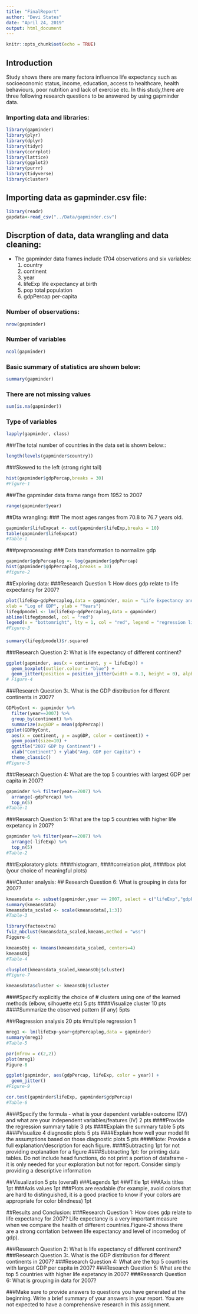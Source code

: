 ```yaml
---
title: "FinalReport"
author: "Devi States"
date: "April 24, 2019"
output: html_document
---
```


```r
knitr::opts_chunk$set(echo = TRUE)
```


## Introduction
Study shows there are many factora influence life expectancy such as socioeconomic status, income, education, access to healthcare, health behaviours, poor nutrition and lack of exercise etc. In this study,there are three following research questions to be answered by using gapminder data. 

### Importing data and libraries:

```r
library(gapminder)
library(plyr)
library(dplyr)
library(tidyr)
library(corrplot)
library(lattice)
library(ggplot2)
library(purrr)
library(tidyverse)
library(cluster)

```
## Importing data as gapminder.csv file:   

```r
library(readr)
gapdata<-read_csv("../Data/gapminder.csv")

```
## Discrption of data, data wrangling and data cleaning:
- The gapminder data frames include 1704 observations and six variables:
  1. country	
  2. continent	
  3. year	
  4. lifeExp	life expectancy at birth
  5. pop	total population
  6. gdpPercap	per-capita 

### Number of observations:
```r
nrow(gapminder)
```

### Number of variables

```r
ncol(gapminder)
```

### Basic summary of statistics are shown below:

```r
summary(gapminder)
```

### There are not missing values

```r
sum(is.na(gapminder))

```

### Type of variables 

```r
lapply(gapminder, class)

```
###The total number of countries in the data set is shown below::
```r
length(levels(gapminder$country))

```

###Skewed to the left (strong right tail)

```r
hist(gapminder$gdpPercap,breaks = 30)
#Figure-1

```

###The gapminder data frame range from 1952 to 2007

```r
range(gapminder$year)

```


##Dta wrangling: 
### The most ages ranges from 70.8 to 76.7 years old. 
```r
gapminder$lifeExpcat <- cut(gapminder$lifeExp,breaks = 10)
table(gapminder$lifeExpcat)
#Table-1
```

###preprocessing: 
### Data transformation to normalize gdp
```r
gapminder$gdpPercaplog <- log(gapminder$gdpPercap)
hist(gapminder$gdpPercaplog,breaks = 30)
#figure-2
```


##Exploring data:
###Research Question 1: How does gdp relate to life expectancy for 2007?

```r
plot(lifeExp~gdpPercaplog,data = gapminder, main = "Life Expectancy and GDP for 2007",
xlab = "Log of GDP", ylab = "Years")
lifegdpmodel <- lm(lifeExp~gdpPercaplog,data = gapminder)
abline(lifegdpmodel, col = "red")
legend(x = "bottomright", lty = 1, col = "red", legend = "regression line")
#Figure-3
```

####
```r
summary(lifegdpmodel)$r.squared

```

###Research Question 2: What is life expectancy of different continent?

```r
ggplot(gapminder, aes(x = continent, y = lifeExp)) +
  geom_boxplot(outlier.colour = "blue") +
  geom_jitter(position = position_jitter(width = 0.1, height = 0), alpha = 0.25) 
# Figure-4
```



###Research Question 3:. What is the GDP distribution for different continents in 2007?

```r
GDPbyCont <- gapminder %>% 
  filter(year==2007) %>% 
  group_by(continent) %>% 
  summarize(avgGDP = mean(gdpPercap))
ggplot(GDPbyCont, 
  aes(x = continent, y = avgGDP, color = continent)) +
  geom_point(size=10) +
  ggtitle("2007 GDP by Continent") +
  xlab("Continent") + ylab("Avg. GDP per Capita") +
  theme_classic()
#Figure-5
```

###Research Question 4: What are the top 5 countries with largest GDP per capita in 2007?

```r
gapminder %>% filter(year==2007) %>%
  arrange(-gdpPercap) %>% 
  top_n(5)
#Table-1
```


###Research Question 5: What are the top 5 countries with higher life expetancy in 2007?

```r
gapminder %>% filter(year==2007) %>%
  arrange(-lifeExp) %>% 
  top_n(5)
#Table-2
```



###Exploratory plots:
####histogram, 
####correlation plot, 
####box plot (your choice of meaningful plots)

###Cluster analysis:
## Research Question 6: What is grouping in data for 2007?
```r
kmeansdata <- subset(gapminder,year == 2007, select = c("lifeExp","gdpPercap","pop", "country", "continent"))
summary(kmeansdata)
kmeansdata_scaled <- scale(kmeansdata[,1:3])
#Table-3

```

```r
library(factoextra)
fviz_nbclust(kmeansdata_scaled,kmeans,method = "wss")
Figgure-6
```


```r
kmeansObj <- kmeans(kmeansdata_scaled, centers=4) 
kmeansObj
#Table-4

```

```r
clusplot(kmeansdata_scaled,kmeansObj$cluster)
#Figure-7


```

```r
kmeansdata$cluster <- kmeansObj$cluster
```

####Specify explicitly the choice of # clusters using one of the learned methods (elbow, silhouette etc) 5 pts
####Visualize cluster 10 pts
####Summarize the observed pattern (if any) 5pts

###Regression analysis 20 pts
#multiple regression 1
```r
mreg1 <- lm(lifeExp~year+gdpPercaplog,data = gapminder)
summary(mreg1)
#Table-5
```

```r
par(mfrow = c(2,2))
plot(mreg1)
Figure-8
```

```r
ggplot(gapminder, aes(gdpPercap, lifeExp, color = year)) + 
  geom_jitter()
#Figure-9
```


```r
cor.test(gapminder$lifeExp, gapminder$gdpPercap)
#Table-6
```



####Specify the formula - what is your dependent variable=outcome (DV) and what are your independent variables/features (IV) 2 pts
####Provide the regression summary table 3 pts
####Explain the summary table 5 pts
####Visualize 4 diagnostic plots 5 pts
####Explain how well your model fit the assumptions based on those diagnostic plots 5 pts
####Note: Provide a full explanation/description for each figure. 
####Subtracting 1pt for not providing explanation for a figure
####Subtracting 1pt: for printing data tables. Do not include head functions, do not print a portion of dataframe - it is only needed for your exploration but not for report. Consider simply providing a descriptive information

##Visualization 5 pts (overall)
###Legends 1pt
###Title 1pt
###Axis titles 1pt
###Axis values 1pt
###Plots are readable (for example, avoid colors that are hard to distinguished, it is a good practice to know if your colors are appropriate for color blindness) 1pt

##Results and Conclusion:
###Research Question 1: How does gdp relate to life expectancy for 2007?
Life expectancy is a very important measure when we compare the health of different countries.Figure-2 shows there are a strong corrlation between life expectancy and level of income(log of gdp). 

###Research Question 2: What is life expectancy of different continent?
###Research Question 3:. What is the GDP distribution for different continents in 2007?
###Research Question 4: What are the top 5 countries with largest GDP per capita in 2007?
###Research Question 5: What are the top 5 countries with higher life expetancy in 2007?
###Research Question 6: What is grouping in data for 2007?


###Make sure to provide answers to questions you have generated at the beginning. Write a brief summary of your answers in your report. You are not expected to have a comprehensive research in this assignment.





